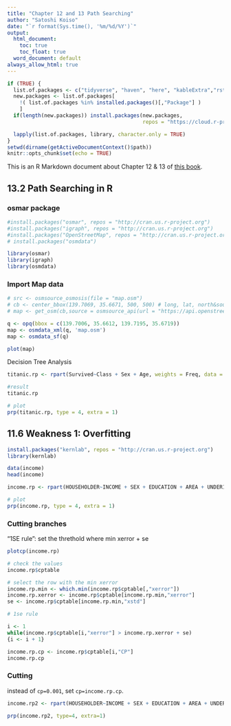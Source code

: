 ```yaml
---
title: "Chapter 12 and 13 Path Searching"
author: "Satoshi Koiso"
date: "`r format(Sys.time(), '%m/%d/%Y')`"
output: 
  html_document:
    toc: true
    toc_float: true
  word_document: default
always_allow_html: true
---
```


```r
if (TRUE) {
  list.of.packages <- c("tidyverse", "haven", "here", "kableExtra","rstudioapi","DescTools","qwraps2","data.table","stargazer","readxl","dplyr","rootSolve","ggdag","SuperLearner","Metrics","ggplot2","readr","nnet","sandwich","lmtest","broom","sandwich","lmtest","assertr",'lavaan','semPlot',"makedummies","dagitty","gridExtra","patchwork")
  new.packages <- list.of.packages[
    !( list.of.packages %in% installed.packages()[,"Package"] )
    ]
  if(length(new.packages)) install.packages(new.packages,
                                            repos = "https://cloud.r-project.org")

  lapply(list.of.packages, library, character.only = TRUE)
}
setwd(dirname(getActiveDocumentContext()$path)) 
knitr::opts_chunk$set(echo = TRUE)
```

This is an R Markdown document about Chapter 12 & 13 of [this book](https://www.shoeisha.co.jp/book/detail/9784798143446).


## 13.2 Path Searching in R

### osmar package
```r
#install.packages("osmar", repos = "http://cran.us.r-project.org")
#install.packages("igraph", repos = "http://cran.us.r-project.org")
#install.packages("OpenStreetMap", repos = "http://cran.us.r-project.org")
# install.packages("osmdata")

library(osmar)
library(igraph)
library(osmdata)
```


### Import Map data
```r
# src <- osmsource_osmosis(file = "map.osm")
# cb <- center_bbox(139.7069, 35.6671, 500, 500) # long, lat, north&south (m), west&east(m)
# map <- get_osm(cb,source = osmsource_api(url = "https://api.openstreetmap.org/api/0.6/"))#error

q <- opq(bbox = c(139.7006, 35.6612, 139.7195, 35.6719))
map <- osmdata_xml(q, 'map.osm')
map <- osmdata_sf(q)

plot(map)
```

Decision Tree Analysis

```r
titanic.rp <- rpart(Survived~Class + Sex + Age, weights = Freq, data = TitanicData, control = rpart.control(minsplit = 1))

#result
titanic.rp

# plot
prp(titanic.rp, type = 4, extra = 1)
```

## 11.6 Weakness 1: Overfitting

```r
install.packages("kernlab", repos = "http://cran.us.r-project.org")
library(kernlab)
```

```r
data(income)
head(income)
```

```r
income.rp <- rpart(HOUSEHOLDER~INCOME + SEX + EDUCATION + AREA + UNDER18, data = income, control = rpart.control(cp = 0.001)) #cp: Complexity parameter - 0 means no branch cutting = too complicated

# plot
prp(income.rp, type = 4, extra = 1)
```

### Cutting branches

"1SE rule": set the threthold where min xerror + se

```r
plotcp(income.rp)

# check the values
income.rp$cptable

# select the row with the min xerror
income.rp.min <- which.min(income.rp$cptable[,"xerror"])
income.rp.xerror <- income.rp$cptable[income.rp.min,"xerror"]  
se <- income.rp$cptable[income.rp.min,"xstd"]  

# 1se rule

i <- 1
while(income.rp$cptable[i,"xerror"] > income.rp.xerror + se)
{i <- i + 1}

income.rp.cp <- income.rp$cptable[i,"CP"]
income.rp.cp
```

### Cutting

instead of `cp=0.001`, set `cp=income.rp.cp`.

```r
income.rp2 <- rpart(HOUSEHOLDER~INCOME + SEX + EDUCATION + AREA + UNDER18, data = income, control = rpart.control(cp = income.rp.cp)) 

prp(income.rp2, type=4, extra=1)


```

